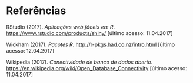 <a name="references"> </a>

# Referências

RStudio (2017). *Aplicações web fáceis em R*. <https://www.rstudio.com/products/shiny/> [último acesso: 11.04.2017]

Wickham (2017). *Pacotes R*. <http://r-pkgs.had.co.nz/intro.html> [último acesso: 12.04.2017]

Wikipedia (2017). *Conectividade de banco de dados aberto*. <https://en.wikipedia.org/wiki/Open_Database_Connectivity> [último acesso: 11.04.2017]
